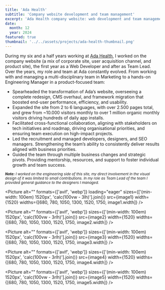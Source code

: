 ```yaml
---
title: 'Ada Health'
subtitle: 'Company website development and team management'
excerpt: 'Ada Health company website: web development and team management.'
date:
  month: 12
  year: 2024
featured: true
thumbnail: '../../assets/projects/ada-health-thumbnail.png'
---
```



During my six and a half years working at [Ada Health](https://ada.com), I worked on the company website (a mix of corporate site, user acquisition channel, and product site), the first year as a Web Developer and after as Team Lead. Over the years, my role and team at Ada constantly evolved. From working with and managing a multi-disciplinary team in Marketing to a hands-on Engineering Manager in a product-focused team:

- Spearheaded the transformation of Ada’s website, overseeing a complete redesign, CMS overhaul, and framework migration that boosted end-user performance, efficiency, and usability.
- Expanded the site from 2 to 6 languages, with over 2.500 pages total, and grew from ~10.000 visitors monthly to over 1 million organic monthly visitors driving hundreds of daily app installs.
- Facilitated cross-functional collaboration, aligning with stakeholders on tech initiatives and roadmap, driving organisational priorities, and ensuring team execution on high-impact projects.
- Led the recruitment and managed developers, designers, and SEO managers. Strengthening the team’s ability to consistently deliver results aligned with business priorities.
- Guided the team through multiple business changes and strategic pivots. Providing mentorship, resources, and support to foster individual growth and team success.

_<small>**Note:** I worked on the engineering side of this site, my direct involvement in the visual design of it was limited to small contributions. In my role as Team Lead of the team I provided general guidance to the designers I managed.</small>_

<Picture
  alt=""
  formats={['avif', 'webp']}
  loading="eager"
  sizes={['(min-width: 100em) 1520px', 'calc(100vw - 3lh)'].join()}
  src={image1}
  width={1520}
  widths={[680, 780, 1050, 1300, 1520, 1750, image1.width]}
/>

<Picture
  alt=""
  formats={['avif', 'webp']}
  sizes={['(min-width: 100em) 1520px', 'calc(100vw - 3rlh)'].join()}
  src={image2}
  width={1520}
  widths={[680, 780, 1050, 1300, 1520, 1750, image2.width]}
/>

<Picture
  alt=""
  formats={['avif', 'webp']}
  sizes={['(min-width: 100em) 1520px', 'calc(100vw - 3rlh)'].join()}
  src={image3}
  width={1520}
  widths={[680, 780, 1050, 1300, 1520, 1750, image3.width]}
/>

<Picture
  alt=""
  formats={['avif', 'webp']}
  sizes={['(min-width: 100em) 1520px', 'calc(100vw - 3rlh)'].join()}
  src={image4}
  width={1520}
  widths={[680, 780, 1050, 1300, 1520, 1750, image4.width]}
/>

<Picture
  alt=""
  formats={['avif', 'webp']}
  sizes={['(min-width: 100em) 1520px', 'calc(100vw - 3rlh)'].join()}
  src={image5}
  width={1520}
  widths={[680, 780, 1050, 1300, 1520, 1750, image5.width]}
/>
